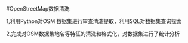 #OpenStreetMap数据清洗

1,利用Python对OSM 数据集进行审查清洗提取，利用SQL对数据集查询探索 

2,完成对OSM数据集地名等特征的清洗和格式化，对数据集进行了统计分析

